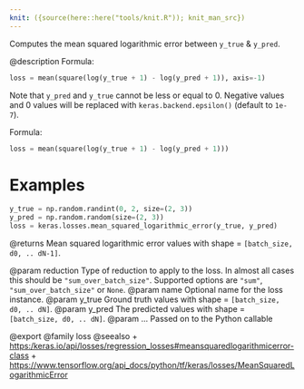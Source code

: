 ```yaml
---
knit: ({source(here::here("tools/knit.R")); knit_man_src})
---
```

Computes the mean squared logarithmic error between `y_true` & `y_pred`.

@description
Formula:

```python
loss = mean(square(log(y_true + 1) - log(y_pred + 1)), axis=-1)
```

Note that `y_pred` and `y_true` cannot be less or equal to 0. Negative
values and 0 values will be replaced with `keras.backend.epsilon()`
(default to `1e-7`).

Formula:

```python
loss = mean(square(log(y_true + 1) - log(y_pred + 1)))
```

# Examples
```python
y_true = np.random.randint(0, 2, size=(2, 3))
y_pred = np.random.random(size=(2, 3))
loss = keras.losses.mean_squared_logarithmic_error(y_true, y_pred)
```

@returns
Mean squared logarithmic error values with shape = `[batch_size, d0, ..
dN-1]`.

@param reduction Type of reduction to apply to the loss. In almost all cases
    this should be `"sum_over_batch_size"`.
    Supported options are `"sum"`, `"sum_over_batch_size"` or `None`.
@param name Optional name for the loss instance.
@param y_true Ground truth values with shape = `[batch_size, d0, .. dN]`.
@param y_pred The predicted values with shape = `[batch_size, d0, .. dN]`.
@param ... Passed on to the Python callable

@export
@family loss
@seealso
+ <https:/keras.io/api/losses/regression_losses#meansquaredlogarithmicerror-class>
+ <https://www.tensorflow.org/api_docs/python/tf/keras/losses/MeanSquaredLogarithmicError>
